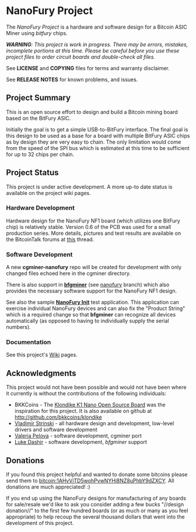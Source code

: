 = NanoFury Project =

The ''NanoFury Project'' is a hardware and software design for a Bitcoin ASIC Miner using ''bitfury'' chips.


'''''WARNING''':  This project is work in progress. There may be errors, mistakes, incomplete portions at this time. Please be careful before you use these project files to order circuit boards and double-check all files.''

See '''LICENSE''' and '''COPYING''' files for terms and warranty disclaimer.

See '''RELEASE NOTES''' for known problems, and issues.

== Project Summary ==

This is an open source effort to design and build a Bitcoin mining board based on the BitFury ASIC.

Initially the goal is to get a simple USB-to-BitFury interface. The final goal is this design to be used as a base for a board with multiple BitFury ASIC chips as by design they are very easy to chain. The only limitation would come from the speed of the SPI bus which is estimated at this time to be sufficient for up to 32 chips per chain.

== Project Status ==

This project is under active development. A more up-to date status is available on the project wiki pages.

=== Hardware Development ===

Hardware design for the NanoFury NF1 board (which utilizes one BitFury chip) is relatively stable. Version 0.6 of the PCB was used for a small production series. More details, pictures and test results are available on the BitcoinTalk forums at [[https://bitcointalk.org/index.php?topic=291456|this]] thread.

=== Software Development ===

A new '''cgminer-nanofury''' repo will be created for development with only changed files echoed here in the cgminer directory.

There is also support in '''[[https://github.com/luke-jr/bfgminer|bfgminer]]''' (see [[https://github.com/luke-jr/bfgminer/tree/nanofury|nanofury]] branch) which also provides the necessary software support for the NanoFury NF1 design.

See also the sample '''[[https://github.com/nanofury/NanoFury_Init|NanoFury Init]]''' test application. This application can exercise individual NanoFury devices and can also fix the "Product String" which is a required change so that '''bfgminer''' can recognize all devices automatically (as opposed to having to individually supply the serial numbers).

=== Documentation ===

See this project's [[https://github.com/nanofury/NanoFury/wiki|Wiki]] pages.
== Acknowledgments ==

This project would not have been possible and would not have been where it currently is without the contributions of the following individuals:

* BKKCoins - The [[https://bitcointalk.org/index.php?topic=190731|Klondike K1 Nano Open Source Board]] was the inspiration for this project. It is also available on github at [[http://github.com/bkkcoins/klondike]]
* [[https://www.linkedin.com/pub/vladimir-strinski/0/8b/719|Vladimir Strinski]] - all hardware design and development, low-level drivers and software development
* [[https://www.linkedin.com/pub/valeria-pelova/1/b53/666|Valeria Pelova]] - software development, cgminer port
* [[http://github.com/luke-jr|Luke Dashjr]] - software development, ''bfgminer'' support

== Donations ==

If you found this project helpful and wanted to donate some bitcoins please send them to [[bitcoin:1AHvViTD5wohPywNYHi8NZ8uPhbY9dZXCY]]. All donations are much appreciated! :)

If you end up using the NanoFury designs for manufacturing of any boards for sale/resale we'd like to ask you consider adding a few bucks "//design donation//" to the first few hundred boards (or as much or many as you feel appropriate) to help recoup the several thousand dollars that went into the development of this project.
